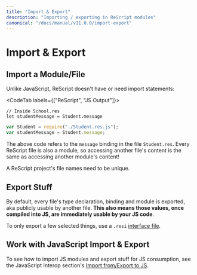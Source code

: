 ```yaml
---
title: "Import & Export"
description: "Importing / exporting in ReScript modules"
canonical: "/docs/manual/v11.0.0/import-export"
---
```


# Import & Export

## Import a Module/File

Unlike JavaScript, ReScript doesn't have or need import statements:

<CodeTab labels={["ReScript", "JS Output"]}>

```res
// Inside School.res
let studentMessage = Student.message
```

```js
var Student = require("./Student.res.js");
var studentMessage = Student.message;
```

</CodeTab>

The above code refers to the `message` binding in the file `Student.res`. Every ReScript file is also a module, so accessing another file's content is the same as accessing another module's content!

A ReScript project's file names need to be unique.

## Export Stuff

By default, every file's type declaration, binding and module is exported, aka publicly usable by another file. **This also means those values, once compiled into JS, are immediately usable by your JS code**.

To only export a few selected things, use a `.resi` [interface file](module.md#signatures).

## Work with JavaScript Import & Export

To see how to import JS modules and export stuff for JS consumption, see the JavaScript Interop section's [Import from/Export to JS](import-from-export-to-js.md).
